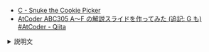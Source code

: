 
<Meta title="ABC305/ABC305-C" />
<Slide src={Png} layout="fullscreen" />

- [C \- Snuke the Cookie Picker](https://atcoder.jp/contests/abc305/tasks/abc305_c)
- [AtCoder ABC305 A～F の解説スライドを作ってみた \(追記: G も\) \#AtCoder \- Qiita](https://qiita.com/hossie/items/bb08bf6abe92b2f85269)

<details>
<summary>説明文</summary>

- ABC305 C - Snuke the Cookie Picker

</details>
